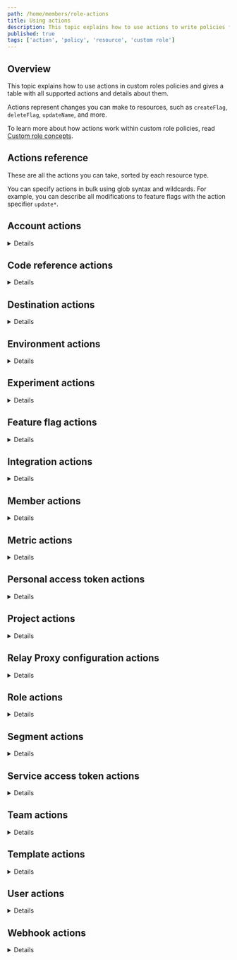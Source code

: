 ```yaml
---
path: /home/members/role-actions
title: Using actions
description: This topic explains how to use actions to write policies for custom roles. These actions are scoped by resource type.
published: true
tags: ['action', 'policy', 'resource', 'custom role']
---
```


## Overview

This topic explains how to use actions in custom roles policies and gives a table with all supported actions and details about them.

Actions represent changes you can make to resources, such as `createFlag`, `deleteFlag`, `updateName`, and more.

To learn more about how actions work within custom role policies, read [Custom role concepts](/home/members/role-concepts#actions).

## Actions reference

These are all the actions you can take, sorted by each resource type.

You can specify actions in bulk using glob syntax and wildcards. For example, you can describe all modifications to feature flags with the action specifier `update*`.

## Account actions

<Details summary="Expand Account actions">

`acct` is a top-level resource. A code sample is below:

<CodeTabs
  defaultValue="json"
  values={[
    { label: 'Account resource', value: 'json', },
  ]
}>

<CodeTabItem value="json">

```json
acct
```

</CodeTabItem>
</CodeTabs>

This table explains available account actions:

<Table>
  <TableHeader>
    <TableHeadCell>Action</TableHeadCell>
    <TableHeadCell>Description</TableHeadCell>
  </TableHeader>
  <TableBody>
    <TableRow>
      <TableCell>
        <code>createSamlConfig</code>
      </TableCell>
      <TableCell>Create a new SAML configuration for the account.</TableCell>
    </TableRow>
    <TableRow>
      <TableCell>
        <code>createScimConfig</code>
      </TableCell>
      <TableCell>Create a new SCIM configuration for the account.</TableCell>
    </TableRow>
    <TableRow>
      <TableCell>
        <code>deleteAccount</code>
      </TableCell>
      <TableCell>Delete the account.</TableCell>
    </TableRow>
    <TableRow>
      <TableCell>
        <code>deleteAccountToken</code>
      </TableCell>
      <TableCell>
        Delete account tokens (for the{' '}
        <a href="https://apidocs.launchdarkly.com/#section/Authentication">LaunchDarkly REST API</a>).
      </TableCell>
    </TableRow>
    <TableRow>
      <TableCell>
        <code>deleteSamlConfig</code>
      </TableCell>
      <TableCell>Delete the SAML configuration for the account.</TableCell>
    </TableRow>
    <TableRow>
      <TableCell>
        <code>deleteScimConfig</code>
      </TableCell>
      <TableCell>Delete the SCIM configuration for the account.</TableCell>
    </TableRow>
    <TableRow>
      <TableCell>
        <code>deleteSubscription</code>
      </TableCell>
      <TableCell>Cancel the account plan.</TableCell>
    </TableRow>
    <TableRow>
      <TableCell>
        <code>getPaymentCard</code>
      </TableCell>
      <TableCell>Get the credit card for the account.</TableCell>
    </TableRow>
    <TableRow>
      <TableCell>
        <code>revokeSessions</code>
      </TableCell>
      <TableCell>Revoke sessions issued before a specified date.</TableCell>
    </TableRow>
    <TableRow>
      <TableCell>
        <code>updateAccountToken</code>
      </TableCell>
      <TableCell>
        Reset account tokens (for the{' '}
        <a href="https://apidocs.launchdarkly.com/#section/Authentication">LaunchDarkly REST API</a>).
      </TableCell>
    </TableRow>
    <TableRow>
      <TableCell>
        <code>updateBillingContact</code>
      </TableCell>
      <TableCell>Update the billing contact for the account.</TableCell>
    </TableRow>
    <TableRow>
      <TableCell>
        <code>updateOrganization</code>
      </TableCell>
      <TableCell>Update the organization name.</TableCell>
    </TableRow>
    <TableRow>
      <TableCell>
        <code>updatePaymentCard</code>
      </TableCell>
      <TableCell>Change the credit card for the account.</TableCell>
    </TableRow>
    <TableRow>
      <TableCell>
        <code>updateRequireMfa</code>
      </TableCell>
      <TableCell>Change whether multi-factor authentication (MFA) is required for all members on the account.</TableCell>
    </TableRow>
    <TableRow>
      <TableCell>
        <code>updateSamlEnabled</code>
      </TableCell>
      <TableCell>Enable or disable SAML SSO for the account.</TableCell>
    </TableRow>
    <TableRow>
      <TableCell>
        <code>updateSamlRequireSso</code>
      </TableCell>
      <TableCell>Change whether SSO must be used for authentication.</TableCell>
    </TableRow>
    <TableRow>
      <TableCell>
        <code>updateSamlSsoUrl</code>
      </TableCell>
      <TableCell>Update the SAML SSO URL for the account.</TableCell>
    </TableRow>
    <TableRow>
      <TableCell>
        <code>updateSamlX509Certificate</code>
      </TableCell>
      <TableCell>Update the SAML X509 certificate for the account.</TableCell>
    </TableRow>
    <TableRow>
      <TableCell>
        <code>updateSessionDuration</code>
      </TableCell>
      <TableCell>Change the duration of sessions.</TableCell>
    </TableRow>
    <TableRow>
      <TableCell>
        <code>updateSessionRefresh</code>
      </TableCell>
      <TableCell>Change whether sessions are refreshed automatically.</TableCell>
    </TableRow>
    <TableRow>
      <TableCell>
        <code>updateSubscription</code>
      </TableCell>
      <TableCell>Change the pricing plan for the account.</TableCell>
    </TableRow>
  </TableBody>
</Table>

### Account ownership actions

This table explains available account ownership actions:

<Table>
<TableBody>
<TableRow>
  <TableCell>
    <code>updateAccountOwner</code>
  </TableCell>
  <TableCell>Update the account owner.</TableCell>
</TableRow>
</TableBody>
</Table>

</Details>

## Code reference actions

<Details summary="Expand Code reference actions">

`code-reference-repository` is a top-level resource. A code sample is below:

<CodeTabs
  defaultValue="json"
  values={[
    { label: 'Code references resource', value: 'json', },
  ]
}>

<CodeTabItem value="json">

```json
code-reference-repository/*
```

</CodeTabItem>
</CodeTabs>

To learn more, read [Code references](/home/code/code-references).

This table explains available code reference actions:

<Table>
  <TableHeader>
    <TableHeadCell>Action</TableHeadCell>
    <TableHeadCell>Description</TableHeadCell>
  </TableHeader>
  <TableBody>
    <TableRow>
      <TableCell>
        <code>createCodeRefsRepository</code>
      </TableCell>
      <TableCell>
        Connect a Git repository.
      </TableCell>
    </TableRow>
    <TableRow>
      <TableCell>
        <code>deleteCodeRefsRepository</code>
      </TableCell>
      <TableCell>
        Delete a Git repository connection.
      </TableCell>
    </TableRow>
    <TableRow>
      <TableCell>
        <code>updateCodeRefsRepositoryBranches</code>
      </TableCell>
      <TableCell>
        Update the stored branch data for a Git repository connection.
      </TableCell>
    </TableRow>
    <TableRow>
      <TableCell>
        <code>updateCodeRefsRepositoryConfiguration</code>
      </TableCell>
      <TableCell>
        Update a Git repository connection configuration.
      </TableCell>
    </TableRow>
    <TableRow>
      <TableCell>
        <code>updateCodeRefsRepositoryName</code>
      </TableCell>
      <TableCell>
        Update a Git repository connection name.
      </TableCell>
    </TableRow>
    <TableRow>
      <TableCell>
        <code>updateCodeRefsRepositoryOn</code>
      </TableCell>
      <TableCell>
        Flip the on/off status of a Git repository connection.
      </TableCell>
    </TableRow>
  </TableBody>
</Table>

</Details>

## Destination actions

<Details summary="Expand Destination actions">

`destination` is a child of both a project and environments. A code sample is below:

<CodeTabs
  defaultValue="json"
  values={[
    { label: 'Destination resource', value: 'json', },
  ]
}>

<CodeTabItem value="json">

```json
proj/*:env/*:destination/*
```

</CodeTabItem>
</CodeTabs>

To learn more, read [Data Export](/home/data-export).

This table explains available destinations actions:

<Table>
  <TableHeader>
    <TableHeadCell>Action</TableHeadCell>
    <TableHeadCell>Description</TableHeadCell>
  </TableHeader>
  <TableBody>
    <TableRow>
      <TableCell>
        <code>createDestination</code>
      </TableCell>
      <TableCell>
        Create a new Data Export destination.
      </TableCell>
    </TableRow>
    <TableRow>
      <TableCell>
        <code>deleteDestination</code>
      </TableCell>
      <TableCell>
        Delete a Data Export destination.
      </TableCell>
    </TableRow>
    <TableRow>
      <TableCell>
        <code>updateConfiguration</code>
      </TableCell>
      <TableCell>
        Change a Data Export destination.
      </TableCell>
    </TableRow>
    <TableRow>
      <TableCell>
        <code>updateName</code>
      </TableCell>
      <TableCell>
        Change the name of a Data Export destination.
      </TableCell>
    </TableRow>
    <TableRow>
      <TableCell>
        <code>updateOn</code>
      </TableCell>
      <TableCell>
        Flip the on/off status of a Data Export destination.
      </TableCell>
    </TableRow>
  </TableBody>
</Table>

</Details>

## Environment actions

<Details summary="Expand Environment actions">

`env` is a child resource of projects. A code sample is below:

<CodeTabs
  defaultValue="json"
  values={[
    { label: 'Environment resource', value: 'json', },
  ]
}>

<CodeTabItem value="json">

```json
proj/*:env/*
```

</CodeTabItem>
</CodeTabs>

To learn more, read [Environments](/home/organize/environments).

This table explains available environments actions:

<Table>
  <TableHeader>
    <TableHeadCell>Action</TableHeadCell>
    <TableHeadCell>Description</TableHeadCell>
  </TableHeader>
  <TableBody>
    <TableRow>
      <TableCell>
        <code>createEnvironment</code>
      </TableCell>
      <TableCell>Create new environments.</TableCell>
    </TableRow>
    <TableRow>
      <TableCell>
        <code>deleteEnvironment</code>
      </TableCell>
      <TableCell>Delete an existing environment.</TableCell>
    </TableRow>
    <TableRow>
      <TableCell>
        <code>updateApiKey</code>
      </TableCell>
      <TableCell>Reset the SDK key for an environment.</TableCell>
    </TableRow>
    <TableRow>
      <TableCell>
        <code>updateApprovalSettings</code>
      </TableCell>
      <TableCell>Configure the approval settings for an environment.</TableCell>
    </TableRow>
    <TableRow>
      <TableCell>
        <code>updateColor</code>
      </TableCell>
      <TableCell>Change the color swatch for an environment.</TableCell>
    </TableRow>
    <TableRow>
      <TableCell>
        <code>updateConfirmChanges</code>
      </TableCell>
      <TableCell>Require environment confirmation for changes to flags and segments.</TableCell>
    </TableRow>
    <TableRow>
      <TableCell>
        <code>updateDefaultTrackEvents</code>
      </TableCell>
      <TableCell>Turn on sending detailed information for new flags by default.</TableCell>
    </TableRow>
    <TableRow>
      <TableCell>
        <code>updateMobileKey</code>
      </TableCell>
      <TableCell>Reset the mobile key for an environment.</TableCell>
    </TableRow>
    <TableRow>
      <TableCell>
        <code>updateName</code>
      </TableCell>
      <TableCell>Change the name of an environment.</TableCell>
    </TableRow>
    <TableRow>
      <TableCell>
        <code>updateRequireComments</code>
      </TableCell>
      <TableCell>Require comments for changes to flags and segments.</TableCell>
    </TableRow>
    <TableRow>
      <TableCell>
        <code>updateSecureMode</code>
      </TableCell>
      <TableCell>Turn secure mode on or off for an environment.</TableCell>
    </TableRow>
    <TableRow>
      <TableCell>
        <code>updateTags</code>
      </TableCell>
      <TableCell>Update tags associated with an environment.</TableCell>
    </TableRow>
    <TableRow>
      <TableCell>
        <code>updateTtl</code>
      </TableCell>
      <TableCell>Change the TTL for an environment.</TableCell>
    </TableRow>
      <TableRow>
          <TableCell>
              <code>viewSdkKey</code>
          </TableCell>
          <TableCell>
              View the server-side SDK key. All custom roles can take this action by default. If set to <code>deny</code>, anyone impacted by this policy can neither view nor reset SDK keys.
          </TableCell>
      </TableRow>
  </TableBody>
</Table>

<Callout intent="info">
<CalloutTitle>More information about viewSdkKey</CalloutTitle>
<CalloutDescription>

The `deny` effect in the `viewSdkKey` action hides the server-side SDK key you specify from the member. However, the `allow` effect for the same resource and action pairing doesn't do anything. Your LaunchDarkly member does not need explicit permission to view the keys, because all custom roles can view all environments in a LaunchDarkly instance by default.

</CalloutDescription>
</Callout>

</Details>

## Experiment actions

<Details summary="Expand experiment actions">

`experiment` is a child of both a project and environments. A code sample is below:

<CodeTabs
  defaultValue="json"
  values={[
    { label: 'Experiment resource', value: 'json', },
  ]
}>

<CodeTabItem value="json">

```json
proj/*:env/*:experiment/*
```

</CodeTabItem>
</CodeTabs>

To learn more, read [About Experimentation](/home/about-experimentation).

This table explains available experiment actions:

<Table>
  <TableHeader>
    <TableHeadCell>Action</TableHeadCell>
    <TableHeadCell>Description</TableHeadCell>
  </TableHeader>
  <TableBody>
    <TableRow>
      <TableCell>
        <code>createExperiment</code>
      </TableCell>
      <TableCell>Create an experiment.</TableCell>
    </TableRow>
    <TableRow>
      <TableCell>
        <code>updateExperiment</code>
      </TableCell>
      <TableCell>
        Start, stop, or edit an existing experiment.
      </TableCell>
    </TableRow>
    <TableRow>
      <TableCell>
        <code>updateExperimentArchived</code>
      </TableCell>
      <TableCell>
        Archive an experiment.
      </TableCell>
    </TableRow>
    </TableBody>
  </Table>

</Details>

## Feature flag actions

<Details summary="Expand Feature flag actions">

`flag` is a child of both a project and environments. A code sample is below:

<CodeTabs
  defaultValue="json"
  values={[
    { label: 'Flag resource', value: 'json', },
  ]
}>

<CodeTabItem value="json">

```json
proj/*:env/*:flag/*
```

</CodeTabItem>
</CodeTabs>

To learn more, read [Your first feature flag](/home/getting-started/feature-flags).

Some feature flag actions affect only the current environment. Other feature flag actions affect all environments in a project.

This table explains available feature flag actions that affect only the current environment:

<Table>
  <TableHeader>
    <TableHeadCell>Action</TableHeadCell>
    <TableHeadCell>Description</TableHeadCell>
  </TableHeader>
  <TableBody>
    <TableRow>
      <TableCell>
        <code>applyApprovalRequest</code>
      </TableCell>
      <TableCell>
        Apply an approved approval request for a flag.
      </TableCell>
    </TableRow>
    <TableRow>
      <TableCell>
        <code>bypassRequiredApproval</code>
      </TableCell>
      <TableCell>
        Bypass required approvals in the environment.
      </TableCell>
    </TableRow>
    <TableRow>
      <TableCell>
        <code>copyFlagConfigFrom</code>
      </TableCell>
      <TableCell>
        Copy settings from a feature flag.
      </TableCell>
    </TableRow>
    <TableRow>
      <TableCell>
        <code>copyFlagConfigTo</code>
      </TableCell>
      <TableCell>
        Copy settings to a feature flag.
      </TableCell>
    </TableRow>
    <TableRow>
      <TableCell>
        <code>createApprovalRequest</code>
      </TableCell>
      <TableCell>
        Create an approval request for a flag.
      </TableCell>
    </TableRow>
    <TableRow>
      <TableCell>
        <code>createTriggers</code>
      </TableCell>
      <TableCell>
        Create a new trigger.
      </TableCell>
    </TableRow>
    <TableRow>
      <TableCell>
        <code>deleteApprovalRequest</code>
      </TableCell>
      <TableCell>
        Delete an approval request for a flag.
      </TableCell>
    </TableRow>
    <TableRow>
      <TableCell>
        <code>deleteExperimentResults</code>
      </TableCell>
      <TableCell>Delete legacy experiment results. To learn more, read <a href="/home/analyzing-experiments/managing#legacy-experiments">Legacy experiments</a>.</TableCell>
    </TableRow>
    <TableRow>
      <TableCell>
        <code>deleteFlagAttachedGoalResults</code>
      </TableCell>
      <TableCell>
        Reset legacy experiment results for a flag in a given environment. To learn more, read <a href="/home/analyzing-experiments/managing#legacy-experiments">Legacy experiments</a>.
      </TableCell>
    </TableRow>
    <TableRow>
      <TableCell>
        <code>deleteTriggers</code>
      </TableCell>
      <TableCell>
        Delete a trigger.
      </TableCell>
    </TableRow>
    <TableRow>
      <TableCell>
        <code>reviewApprovalRequest</code>
      </TableCell>
      <TableCell>
        Review an approval request for a flag.
      </TableCell>
    </TableRow>
    <TableRow>
      <TableCell>
        <code>updateApprovalRequest</code>
      </TableCell>
      <TableCell>
        Update an existing approval request for a flag.
      </TableCell>
    </TableRow>
    <TableRow>
      <TableCell>
        <code>updateExperimentActive</code>
      </TableCell>
      <TableCell>
        Stop a legacy experiment in an environment. To learn more, read <a href="/home/analyzing-experiments/managing#legacy-experiments">Legacy experiments</a>.
      </TableCell>
    </TableRow>
    <TableRow>
      <TableCell>
        <code>updateExpiringRules</code>
      </TableCell>
      <TableCell>
        Change a flag's expiring custom targeting rules.
      </TableCell>
    </TableRow>
    <TableRow>
      <TableCell>
        <code>updateExpiringTargets</code>
      </TableCell>
      <TableCell>
        Change a flag's expiring individual user targeting rules.
      </TableCell>
    </TableRow>
    <TableRow>
      <TableCell>
        <code>updateFallthrough</code>
      </TableCell>
      <TableCell>
        Update the <strong>On</strong> default rule, also called the "fallthrough" rule.
      </TableCell>
    </TableRow>
    <TableRow>
      <TableCell>
        <code>updateFeatureWorkflows</code>
      </TableCell>
      <TableCell>
        Change a flag's feature workflows.
      </TableCell>
    </TableRow>
    <TableRow>
      <TableCell>
        <code>updateFlagFallthroughTrackEvents</code>
      </TableCell>
      <TableCell>
        Change whether to send detailed event information for a flag in a given environment when the SDK selects the <strong>On</strong> default rule, also called the "fallthrough" rule.
      </TableCell>
    </TableRow>
    <TableRow>
      <TableCell>
        <code>updateFlagRuleDescription</code>
      </TableCell>
      <TableCell>
        Update the description for custom targeting rules.
      </TableCell>
    </TableRow>
    <TableRow>
      <TableCell>
        <code>updateFlagSalt</code>
      </TableCell>
      <TableCell>Update a feature flag's salt.</TableCell>
    </TableRow>
    <TableRow>
      <TableCell>
        <code>updateOffVariation</code>
      </TableCell>
      <TableCell>
        Update the variation returned when flag toggle is set to <code>off</code>.
      </TableCell>
    </TableRow>
    <TableRow>
      <TableCell>
        <code>updateOn</code>
      </TableCell>
      <TableCell>
        Toggle a feature flag on or off.
      </TableCell>
    </TableRow>
    <TableRow>
      <TableCell>
        <code>updatePrerequisites</code>
      </TableCell>
      <TableCell>
        Update flag prerequisites.
      </TableCell>
    </TableRow>
    <TableRow>
      <TableCell>
        <code>updateRules</code>
      </TableCell>
      <TableCell>
        Update custom targeting rules.
      </TableCell>
    </TableRow>
    <TableRow>
      <TableCell>
        <code>updateScheduledChanges</code>
      </TableCell>
      <TableCell>
        Change the scheduled updates on a feature flag.
      </TableCell>
    </TableRow>
    <TableRow>
      <TableCell>
        <code>updateTargets</code>
      </TableCell>
      <TableCell>
        Update individual user targeting rules.
      </TableCell>
    </TableRow>
    <TableRow>
      <TableCell>
        <code>updateTrackEvents</code>
      </TableCell>
      <TableCell>
        Change whether to send detailed event information for a flag in a given environment.
      </TableCell>
    </TableRow>
    <TableRow>
      <TableCell>
        <code>updateTriggers</code>
      </TableCell>
      <TableCell>
        Update an existing trigger.
      </TableCell>
    </TableRow>
  </TableBody>
</Table>

This table explains available feature flag actions that affect all environments within a project:

<Table>
  <TableHeader>
    <TableHeadCell>Action</TableHeadCell>
    <TableHeadCell>Description</TableHeadCell>
  </TableHeader>
  <TableBody>
    <TableRow>
      <TableCell>
        <code>cloneFlag</code>
      </TableCell>
      <TableCell>
        Create a new flag with settings based on an existing flag. To clone a flag, members need to have the <code>cloneFlag</code> permission on the source flag, as well as the <code>createFlag</code> permission for the new flag. Impacts all environments in a project.
      </TableCell>
    </TableRow>
    <TableRow>
      <TableCell>
        <code>createExperiment</code>
      </TableCell>
      <TableCell>
        Create a legacy experiment. Impacts all environments in a project. To learn more, read <a href="/home/analyzing-experiments/managing#legacy-experiments">Legacy experiments</a>.
      </TableCell>
    </TableRow>
    <TableRow>
      <TableCell>
        <code>createFlag</code>
      </TableCell>
      <TableCell>
        Create a feature flag. Impacts all environments in a project.
      </TableCell>
    </TableRow>
    <TableRow>
      <TableCell>
        <code>createFlagLink</code>
      </TableCell>
      <TableCell>
        Create a flag link. Impacts all environments in a project.
      </TableCell>
    </TableRow>
    <TableRow>
      <TableCell>
        <code>deleteExperiment</code>
      </TableCell>
      <TableCell>
        Delete a legacy experiment. Impacts all environments in a project. To learn more, read <a href="/home/analyzing-experiments/managing#legacy-experiments">Legacy experiments</a>.
      </TableCell>
    </TableRow>
    <TableRow>
      <TableCell>
        <code>deleteFlag</code>
      </TableCell>
      <TableCell>
        Delete a flag. Impacts all environments in a project.
      </TableCell>
    </TableRow>
        <TableRow>
      <TableCell>
        <code>deleteFlagLink</code>
      </TableCell>
      <TableCell>
        Delete a flag link. Impacts all environments in a project.
      </TableCell>
    </TableRow>
    <TableRow>
      <TableCell>
        <code>updateAttachedGoals</code>
      </TableCell>
      <TableCell>
        Stop a legacy experiment. Impacts all environments in a project. To learn more, read <a href="/home/analyzing-experiments/managing#legacy-experiments">Legacy experiments</a>.
      </TableCell>
    </TableRow>
    <TableRow>
      <TableCell>
        <code>updateClientSideFlagAvailability</code>
      </TableCell>
      <TableCell>
        Change whether the feature flag is available to client-side SDKs. Impacts all environments in a project.
      </TableCell>
    </TableRow>
    <TableRow>
      <TableCell>
        <code>updateDescription</code>
      </TableCell>
      <TableCell>
        Change the description of a feature flag. Impacts all environments in a project.
      </TableCell>
    </TableRow>
    <TableRow>
      <TableCell>
        <code>updateExperimentBaseline</code>
      </TableCell>
      <TableCell>
        Change a flag's baseline variation for a legacy experiment. Impacts all environments in a project. To learn more, read <a href="/home/analyzing-experiments/managing#legacy-experiments">Legacy experiments</a>.
      </TableCell>
    </TableRow>
    <TableRow>
      <TableCell>
        <code>updateFlagCustomProperties</code>
      </TableCell>
      <TableCell>
        Update custom properties attached to a flag. Impacts all environments in a project.
      </TableCell>
    </TableRow>
    <TableRow>
      <TableCell>
        <code>updateFlagDefaultVariations</code>
      </TableCell>
      <TableCell>
        Change the default flag variations used by newly created environments for a feature flag. Impacts all environments in a project.
      </TableCell>
    </TableRow>
    <TableRow>
      <TableCell>
        <code>updateFlagLink</code>
      </TableCell>
      <TableCell>
        Update a flag link. Impacts all environments in a project.
      </TableCell>
    </TableRow>
    <TableRow>
      <TableCell>
        <code>updateFlagVariations</code>
      </TableCell>
      <TableCell>
        Change the flag's variations. Impacts all environments in a project.
      </TableCell>
    </TableRow>
    <TableRow>
      <TableCell>
        <code>updateGlobalArchived</code>
      </TableCell>
      <TableCell>
        Change whether a flag is archived. Impacts all environments in a project.
      </TableCell>
    </TableRow>
    <TableRow>
      <TableCell>
        <code>updateIncludeInSnippet</code>
      </TableCell>
      <TableCell>
        Change whether the feature flag is available to front-end code with the <a href="/sdk/client-side/javascript">JavaScript SDK</a>. Impacts all environments in a project.
      </TableCell>
    </TableRow>
    <TableRow>
      <TableCell>
        <code>updateMaintainer</code>
      </TableCell>
      <TableCell>
        Update the flag maintainer. Impacts all environments in a project.
      </TableCell>
    </TableRow>
    <TableRow>
      <TableCell>
        <code>updateName</code>
      </TableCell>
      <TableCell>
        Change the name of a feature flag. Impacts all environments in a project.
      </TableCell>
    </TableRow>
    <TableRow>
      <TableCell>
        <code>updateTags</code>
      </TableCell>
      <TableCell>
        Update tags associated with a flag. Impacts all environments in a project.
      </TableCell>
    </TableRow>
    <TableRow>
      <TableCell>
        <code>updateTemporary</code>
      </TableCell>
      <TableCell>
        Marks a flag temporary or permanent. Impacts all environments in a project.
      </TableCell>
    </TableRow>
  </TableBody>
</Table>

</Details>

## Integration actions

<Details summary="Expand Integration actions">

Most third-party integrations use a shared set of custom role actions.

`integration` is a top-level resource. A code sample is below:

  <CodeTabs
    defaultValue="json"
    values={[
      { label: 'Integration resource', value: 'json', },
    ]
  }>

  <CodeTabItem value="json">

  ```json
  integration/*
  ```

  </CodeTabItem>
  </CodeTabs>

  To learn more, read [Integrations](/integrations).

  This table explains available integrations actions:

  <Table>
    <TableHeader>
      <TableHeadCell>Action</TableHeadCell>
      <TableHeadCell>Description</TableHeadCell>
    </TableHeader>
    <TableBody>
      <TableRow>
        <TableCell>
          <code>createIntegration</code>
        </TableCell>
        <TableCell>
          Create and configure new third-party integrations.
        </TableCell>
      </TableRow>
      <TableRow>
        <TableCell>
          <code>deleteIntegration</code>
        </TableCell>
        <TableCell>
          Delete existing third-party integrations.
        </TableCell>
      </TableRow>
      <TableRow>
        <TableCell>
          <code>updateConfiguration</code>
        </TableCell>
        <TableCell>
          Modify existing third-party integration configurations.
        </TableCell>
      </TableRow>
      <TableRow>
        <TableCell>
          <code>updateName</code>
        </TableCell>
        <TableCell>
          Change the name of third-party integration configurations.
        </TableCell>
      </TableRow>
       <TableRow>
        <TableCell>
          <code>updateOn</code>
        </TableCell>
        <TableCell>
          Enable and disabled existing third-party integrations.
        </TableCell>
      </TableRow>
      <TableRow>
       <TableCell>
         <code>validateConnection</code>
       </TableCell>
       <TableCell>
         Validate the third-party connection.
       </TableCell>
     </TableRow>
    </TableBody>
  </Table>

</Details>

## Member actions

<Details summary="Expand Member actions">

`member` is a top-level resource. A code sample is below:

<CodeTabs
  defaultValue="json"
  values={[
    { label: 'Member resource', value: 'json', },
  ]
}>

<CodeTabItem value="json">

```json
member/*
```

</CodeTabItem>
</CodeTabs>

To learn more, read [LaunchDarkly account members](/home/members/managing).

This table explains available member actions:

<Table>
  <TableHeader>
    <TableHeadCell>Action</TableHeadCell>
    <TableHeadCell>Description</TableHeadCell>
  </TableHeader>
  <TableBody>
    <TableRow>
      <TableCell>
        <code>createMember</code>
      </TableCell>
      <TableCell>Add a new account member to an account.</TableCell>
    </TableRow>
    <TableRow>
      <TableCell>
        <code>deleteMember</code>
      </TableCell>
      <TableCell>Remove an account member from an account.</TableCell>
    </TableRow>
    <TableRow>
      <TableCell>
        <code>sendMfaRecoveryCode</code>
      </TableCell>
      <TableCell>Send an account member their MFA recovery code.</TableCell>
    </TableRow>
    <TableRow>
      <TableCell>
        <code>sendMfaRequest</code>
      </TableCell>
      <TableCell>Send an account member a request to enable MFA.</TableCell>
    </TableRow>
    <TableRow>
      <TableCell>
        <code>updateCustomRole</code>
      </TableCell>
      <TableCell>Update an account member's custom roles.</TableCell>
    </TableRow>
    <TableRow>
      <TableCell>
        <code>updateRole</code>
      </TableCell>
      <TableCell>Update an account member's built-in role.</TableCell>
    </TableRow>
  </TableBody>
</Table>

</Details>

## Metric actions

<Details summary="Expand Metric actions">

`metric` is a child resource of projects. A code sample is below:

<CodeTabs
  defaultValue="json"
  values={[
    { label: 'Metric resource', value: 'json', },
  ]
}>

<CodeTabItem value="json">

```json
proj/*:metric/*
```

</CodeTabItem>
</CodeTabs>

To learn more, read [About Experimentation](/home/about-experimentation).

This table explains available metric actions:

<Table>
  <TableHeader>
    <TableHeadCell>Action</TableHeadCell>
    <TableHeadCell>Description</TableHeadCell>
  </TableHeader>
  <TableBody>
    <TableRow>
      <TableCell>
        <code>createMetric</code>
      </TableCell>
      <TableCell>Create metrics.</TableCell>
    </TableRow>
    <TableRow>
      <TableCell>
        <code>deleteMetric</code>
      </TableCell>
      <TableCell>Delete metrics.</TableCell>
    </TableRow>
    <TableRow>
      <TableCell>
        <code>updateDescription</code>
      </TableCell>
      <TableCell>Change the description of a metric.</TableCell>
    </TableRow>
    <TableRow>
      <TableCell>
        <code>updateEventKey</code>
      </TableCell>
      <TableCell>Change the event key for a custom metric.</TableCell>
    </TableRow>
    <TableRow>
      <TableCell>
        <code>updateMaintainer</code>
      </TableCell>
      <TableCell>Change the metric's maintainer.</TableCell>
    </TableRow>
    <TableRow>
      <TableCell>
        <code>updateName</code>
      </TableCell>
      <TableCell>Change the name of a metric.</TableCell>
    </TableRow>
    <TableRow>
      <TableCell>
        <code>updateNumeric</code>
      </TableCell>
      <TableCell>Mark a custom metric as numeric or non-numeric.</TableCell>
    </TableRow>
    <TableRow>
      <TableCell>
        <code>updateNumericSuccess</code>
      </TableCell>
      <TableCell>Update the success criteria for a numeric custom metric.</TableCell>
    </TableRow>
    <TableRow>
      <TableCell>
        <code>updateNumericUnit</code>
      </TableCell>
      <TableCell>Update the unit displayed in results for a numeric custom metric.</TableCell>
    </TableRow>
    <TableRow>
      <TableCell>
        <code>updateOn</code>
      </TableCell>
      <TableCell>Mark a metric as active or inactive.</TableCell>
    </TableRow>
    <TableRow>
      <TableCell>
        <code>updateSelector</code>
      </TableCell>
      <TableCell>Update the CSS selector for a click conversion metric.</TableCell>
    </TableRow>
    <TableRow>
      <TableCell>
        <code>updateTags</code>
      </TableCell>
      <TableCell>Change the tags associated with a metric.</TableCell>
    </TableRow>
    <TableRow>
      <TableCell>
        <code>updateUrls</code>
      </TableCell>
      <TableCell>Update the URLs for a click conversion or page view conversion metric.</TableCell>
    </TableRow>
  </TableBody>
</Table>

</Details>

## Personal access token actions

<Details summary="Expand Personal access token actions">

`token` is a child resource of members. A code sample is below:

<CodeTabs
  defaultValue="json"
  values={[
    { label: 'Token resource', value: 'json', },
  ]
}>

<CodeTabItem value="json">

```json
member/*:token/*
```

</CodeTabItem>
</CodeTabs>

To learn more, read [API access tokens](/home/account-security/api-access-tokens).

This table explains available personal access token actions:

<Table>
  <TableHeader>
    <TableHeadCell>Action</TableHeadCell>
    <TableHeadCell>Description</TableHeadCell>
  </TableHeader>
  <TableBody>
    <TableRow>
      <TableCell>
        <code>createAccessToken</code>
      </TableCell>
      <TableCell>Create a personal access token. All custom roles can take this action by default.</TableCell>
    </TableRow>
    <TableRow>
      <TableCell>
        <code>deleteAccessToken</code>
      </TableCell>
      <TableCell>Delete a personal access token.</TableCell>
    </TableRow>
    <TableRow>
      <TableCell>
        <code>resetAccessToken</code>
      </TableCell>
      <TableCell>Reset a personal access token's secret key.</TableCell>
    </TableRow>
    <TableRow>
      <TableCell>
        <code>updateAccessTokenDescription</code>
      </TableCell>
      <TableCell>Change the description of a personal access token.</TableCell>
    </TableRow>
    <TableRow>
      <TableCell>
        <code>updateAccessTokenName</code>
      </TableCell>
      <TableCell>Change the name of a personal access token.</TableCell>
    </TableRow>
    <TableRow>
      <TableCell>
        <code>updateAccessTokenPolicy</code>
      </TableCell>
      <TableCell>Change the policy filter of a personal access token.</TableCell>
    </TableRow>
  </TableBody>
</Table>

</Details>

## Project actions

<Details summary="Expand Project actions">

`proj` is a top-level resource. A code sample is below:

<CodeTabs
  defaultValue="json"
  values={[
    { label: 'Project resource', value: 'json', },
  ]
}>

<CodeTabItem value="json">

```json
proj/*
```

</CodeTabItem>
</CodeTabs>

To learn more, read [Projects](/home/organize/projects).

This table explains available project actions:

<Table>
  <TableHeader>
    <TableHeadCell>Action</TableHeadCell>
    <TableHeadCell>Description</TableHeadCell>
  </TableHeader>
  <TableBody>
    <TableRow>
      <TableCell>
        <code>createProject</code>
      </TableCell>
      <TableCell>Create a new project.</TableCell>
    </TableRow>
    <TableRow>
      <TableCell>
        <code>deleteProject</code>
      </TableCell>
      <TableCell>Delete a project.</TableCell>
    </TableRow>
    <TableRow>
      <TableCell>
        <code>updateDefaultClientSideAvailability</code>
      </TableCell>
      <TableCell>Change whether new feature flags are made available to client-side SDKs.</TableCell>
    </TableRow>
    <TableRow>
      <TableCell>
        <code>updateIncludeInSnippetByDefault</code>
      </TableCell>
      <TableCell>Make new flags available to the client-side (JavaScript) SDK by default.</TableCell>
    </TableRow>
    <TableRow>
      <TableCell>
        <code>updateProjectName</code>
      </TableCell>
      <TableCell>Rename a project.</TableCell>
    </TableRow>
    <TableRow>
      <TableCell>
        <code>updateTags</code>
      </TableCell>
      <TableCell>Update tags associated with a project.</TableCell>
    </TableRow>
    <TableRow>
      <TableCell>
        <code>viewProject</code>
      </TableCell>
      <TableCell>
        View a project. All custom roles can take this action by default. If set to <code>deny</code>, anyone impacted by this policy can neither view nor modify a project.
      </TableCell>
    </TableRow>
  </TableBody>
</Table>

<Callout intent="info">
<CalloutTitle>More information about viewProject</CalloutTitle>
<CalloutDescription>

The `deny` effect in the `viewProject` action hides the projects you specify from the member. However, the `allow` effect for the same resource and action pairing doesn't do anything. Your LaunchDarkly member does not need explicit permission to view the project, because all custom roles can view all projects in a LaunchDarkly instance by default.

To learn more, read <a href="/home/organize/private-projects">Configuring private projects with custom roles</a>

</CalloutDescription>
</Callout>

</Details>

## Relay Proxy configuration actions

<Details summary="Expand Relay Proxy configuration actions">

`relay-proxy-config` is a top-level resource for which you can allow or deny certain actions.

Here is an example:

<CodeTabs
  defaultValue="json"
  values={[
    { label: 'Relay Proxy configuration resource', value: 'json', },
  ]
}>

<CodeTabItem value="json">

```json
relay-proxy-config/*
```

</CodeTabItem>
</CodeTabs>

To learn more, read [Automatic configuration](/home/relay-proxy/automatic-configuration).

This table explains available Relay Proxy automatic configuration actions:

<Table>
  <TableHeader>
    <TableHeadCell>Action</TableHeadCell>
    <TableHeadCell>Description</TableHeadCell>
  </TableHeader>
  <TableBody>
    <TableRow>
      <TableCell>
        <code>createRelayAutoConfiguration</code>
      </TableCell>
      <TableCell>Create a Relay Proxy with automatic configuration enabled.</TableCell>
    </TableRow>
    <TableRow>
      <TableCell>
        <code>deleteRelayAutoConfiguration</code>
      </TableCell>
      <TableCell>Delete the Relay Proxy with automatic configuration enabled.</TableCell>
    </TableRow>
    <TableRow>
      <TableCell>
        <code>resetRelayAutoConfiguration</code>
      </TableCell>
      <TableCell>Reset the configuration of the Relay Proxy with automatic configuration enabled.</TableCell>
    </TableRow>
    <TableRow>
      <TableCell>
        <code>updateRelayAutoConfigurationName</code>
      </TableCell>
      <TableCell>Change the Relay Proxy with automatic configuration's name.</TableCell>
    </TableRow>
    <TableRow>
      <TableCell>
        <code>updateRelayAutoConfigurationPolicy</code>
      </TableCell>
      <TableCell>Change the policies associated with the Relay Proxy with automatic configuration.</TableCell>
    </TableRow>
  </TableBody>
</Table>

</Details>

## Role actions

<Details summary="Expand Role actions">

`role` is a top-level resource. A code sample is below:

<CodeTabs
  defaultValue="json"
  values={[
    { label: 'Role resource', value: 'json', },
  ]
}>

<CodeTabItem value="json">

```json
role/*
```

</CodeTabItem>
</CodeTabs>

To learn more, read [Custom roles](/home/members/custom-roles).

This table explains available role actions:

<Table>
  <TableHeader>
    <TableHeadCell>Action</TableHeadCell>
    <TableHeadCell>Description</TableHeadCell>
  </TableHeader>
  <TableBody>
    <TableRow>
      <TableCell>
        <code>createRole</code>
      </TableCell>
      <TableCell>Create new custom roles.</TableCell>
    </TableRow>
    <TableRow>
      <TableCell>
        <code>deleteRole</code>
      </TableCell>
      <TableCell>Delete a custom role.</TableCell>
    </TableRow>
    <TableRow>
      <TableCell>
        <code>updateDescription</code>
      </TableCell>
      <TableCell>Update a custom role's description.</TableCell>
    </TableRow>
    <TableRow>
      <TableCell>
        <code>updateMembers</code>
      </TableCell>
      <TableCell>
        Add or remove users from a custom role (equivalent to <code>updateCustomRole</code> on account members).
      </TableCell>
    </TableRow>
    <TableRow>
      <TableCell>
        <code>updateName</code>
      </TableCell>
      <TableCell>Update a custom role's name.</TableCell>
    </TableRow>
    <TableRow>
      <TableCell>
        <code>updatePolicy</code>
      </TableCell>
      <TableCell>Update a custom role's policy.</TableCell>
    </TableRow>
  </TableBody>
</Table>

</Details>

## Segment actions

<Details summary="Expand Segment actions">

`segment` is a child of both a project and environments. A code sample is below:

<CodeTabs
  defaultValue="json"
  values={[
    { label: 'Segment resource', value: 'json', },
  ]
}>

<CodeTabItem value="json">

```json
proj/*:env/*:segment/*
```

</CodeTabItem>
</CodeTabs>

To learn more, read [User segments](/home/users/segments).

This table explains available segments actions:

<Table>
  <TableHeader>
    <TableHeadCell>Action</TableHeadCell>
    <TableHeadCell>Description</TableHeadCell>
  </TableHeader>
  <TableBody>
    <TableRow>
      <TableCell>
        <code>createSegment</code>
      </TableCell>
      <TableCell>
        Create new segments.
      </TableCell>
    </TableRow>
    <TableRow>
      <TableCell>
        <code>deleteSegment</code>
      </TableCell>
      <TableCell>
        Delete segments.
      </TableCell>
    </TableRow>
    <TableRow>
      <TableCell>
        <code>updateDescription</code>
      </TableCell>
      <TableCell>
        Update a segment's description.
      </TableCell>
    </TableRow>
    <TableRow>
      <TableCell>
        <code>updateExcluded</code>
      </TableCell>
      <TableCell>
        Change a segment's excluded users.
      </TableCell>
    </TableRow>
    <TableRow>
      <TableCell>
        <code>updateExpiringRules</code>
      </TableCell>
      <TableCell>
        Change a segment's expiring custom targeting rules.
      </TableCell>
    </TableRow>
    <TableRow>
      <TableCell>
        <code>updateExpiringTargets</code>
      </TableCell>
      <TableCell>
        Change a segment's expiring individual user targeting rules.
      </TableCell>
    </TableRow>
    <TableRow>
      <TableCell>
        <code>updateIncluded</code>
      </TableCell>
      <TableCell>
        Change a segment's included users.
      </TableCell>
    </TableRow>
    <TableRow>
      <TableCell>
        <code>updateName</code>
      </TableCell>
      <TableCell>
        Change the name of a segment.
      </TableCell>
    </TableRow>
    <TableRow>
      <TableCell>
        <code>updateRules</code>
      </TableCell>
      <TableCell>
        Change a segment's custom targeting rules.
      </TableCell>
    </TableRow>
    <TableRow>
      <TableCell>
        <code>updateScheduledChanges</code>
      </TableCell>
      <TableCell>
        Change the scheduled updates on a segment.
      </TableCell>
    </TableRow>
     <TableRow>
      <TableCell>
        <code>updateTags</code>
      </TableCell>
      <TableCell>
        Change the tags associated with a segment.
      </TableCell>
    </TableRow>
  </TableBody>
</Table>

</Details>

## Service access token actions

<Details summary="Expand Service access token actions">

`service-token` is a top-level resource. A code sample is below:

<CodeTabs
  defaultValue="json"
  values={[
    { label: 'Service token resource', value: 'json', },
  ]
}>

<CodeTabItem value="json">

```json
service-token/*
```

</CodeTabItem>
</CodeTabs>

To learn more, read [API access tokens](/home/account-security/api-access-tokens).

This table explains available service access token actions:

<Table>
  <TableHeader>
    <TableHeadCell>Action</TableHeadCell>
    <TableHeadCell>Description</TableHeadCell>
  </TableHeader>
  <TableBody>
    <TableRow>
      <TableCell>
        <code>createAccessToken</code>
      </TableCell>
      <TableCell>Create a service access token. All custom roles can take this action by default.</TableCell>
    </TableRow>
    <TableRow>
      <TableCell>
        <code>deleteAccessToken</code>
      </TableCell>
      <TableCell>Delete a service access token.</TableCell>
    </TableRow>
    <TableRow>
      <TableCell>
        <code>resetAccessToken</code>
      </TableCell>
      <TableCell>Reset a service access token's secret key.</TableCell>
    </TableRow>
    <TableRow>
      <TableCell>
        <code>updateAccessTokenDescription</code>
      </TableCell>
      <TableCell>Change the description of a service access token.</TableCell>
    </TableRow>
    <TableRow>
      <TableCell>
        <code>updateAccessTokenName</code>
      </TableCell>
      <TableCell>Change the name of a service access token.</TableCell>
    </TableRow>
  </TableBody>
</Table>

</Details>

## Team actions

<Details summary="Expand Team actions">

`team` is a top-level resource. A code sample is below:

<CodeTabs
  defaultValue="json"
  values={[
    { label: 'Team resource', value: 'json', },
  ]
}>

<CodeTabItem value="json">

```json
team/*
```

</CodeTabItem>
</CodeTabs>

To learn more, read [Teams](/home/teams).

This table explains available team actions:

<Table>
  <TableHeader>
    <TableHeadCell>Action</TableHeadCell>
    <TableHeadCell>Description</TableHeadCell>
  </TableHeader>
  <TableBody>
    <TableRow>
      <TableCell>
        <code>createTeam</code>
      </TableCell>
      <TableCell>Create a new team.</TableCell>
    </TableRow>
    <TableRow>
      <TableCell>
        <code>deleteTeam</code>
      </TableCell>
      <TableCell>Delete a team.</TableCell>
    </TableRow>
    <TableRow>
      <TableCell>
        <code>updateTeamCustomRoles</code>
      </TableCell>
      <TableCell>Add or remove custom roles from a team.</TableCell>
    </TableRow>
    <TableRow>
      <TableCell>
        <code>updateTeamDescription</code>
      </TableCell>
      <TableCell>Update the description of a team.</TableCell>
    </TableRow>
    <TableRow>
      <TableCell>
        <code>updateTeamMembers</code>
      </TableCell>
      <TableCell>Add or remove members to or from a team.</TableCell>
    </TableRow>
    <TableRow>
      <TableCell>
        <code>updateTeamName</code>
      </TableCell>
      <TableCell>Change the name of a team.</TableCell>
    </TableRow>
    <TableRow>
      <TableCell>
        <code>viewTeam</code>
      </TableCell>
      <TableCell> If set to deny, anyone impacted by this policy can neither view nor modify a team.</TableCell>
    </TableRow>
  </TableBody>
</Table>

<Callout intent="info">
<CalloutTitle>More information about the viewTeam action</CalloutTitle>
<CalloutDescription>

The `deny` effect for your `resource` in the `viewTeam` action hides the teams you specify from the member. The `allow` effect for the same resource and action pairing doesn't do anything because your account member can already view the team.

To learn more, read [Creating private teams](/guides/teams-roles/teams#creating-private-teams).

</CalloutDescription>
</Callout>

</Details>

## Template actions

<Details summary="Expand Template actions">

`template` is a top-level resource. A code sample is below:

<CodeTabs
  defaultValue="json"
  values={[
    { label: 'template resource', value: 'json', },
  ]
}>

<CodeTabItem value="json">

```json
template/*
```

</CodeTabItem>
</CodeTabs>

To learn more, read [Workflow templates](/home/feature-workflows/workflow-templates).

This table explains available template actions:

<Table>
  <TableHeader>
    <TableHeadCell>Action</TableHeadCell>
    <TableHeadCell>Description</TableHeadCell>
  </TableHeader>
  <TableBody>
    <TableRow>
      <TableCell>
        <code>createTemplate</code>
      </TableCell>
      <TableCell>Create a new template.</TableCell>
    </TableRow>
    <TableRow>
      <TableCell>
        <code>deleteTemplate</code>
      </TableCell>
      <TableCell>Delete a template.</TableCell>
    </TableRow>
    <TableRow>
      <TableCell>
        <code>viewTemplate</code>
      </TableCell>
      <TableCell>If set to deny, anyone impacted by this policy can neither view nor modify a template.</TableCell>
    </TableRow>
  </TableBody>
</Table>

</Details>

## User actions

<Details summary="Expand User actions">

`user` is a child of both a project and environments. A code sample is below:

<CodeTabs
  defaultValue="json"
  values={[
    { label: 'User resource', value: 'json', },
  ]
}>

<CodeTabItem value="json">

```json
proj/*:env/*:user/*
```

</CodeTabItem>
</CodeTabs>

To learn more, read [The Users list](/home/users/users-list).

This table explains available users actions:

<Table>
  <TableHeader>
    <TableHeadCell>Action</TableHeadCell>
    <TableHeadCell>Description</TableHeadCell>
  </TableHeader>
  <TableBody>
    <TableRow>
      <TableCell>
        <code>deleteUser</code>
      </TableCell>
      <TableCell>
        Delete a user.
      </TableCell>
    </TableRow>
  </TableBody>
</Table>

</Details>

## Webhook actions

<Details summary="Expand Webhook actions">

`webhook` is a top-level resource. A code sample is below:

<CodeTabs
  defaultValue="json"
  values={[
    { label: 'Webhook resource', value: 'json', },
  ]
}>

<CodeTabItem value="json">

```json
webhook/*
```

</CodeTabItem>
</CodeTabs>

To learn more, read [Webhooks](/home/connecting/webhooks).

This table explains available webhooks actions:

<Table>
  <TableHeader>
    <TableHeadCell>Action</TableHeadCell>
    <TableHeadCell>Description</TableHeadCell>
  </TableHeader>
  <TableBody>
    <TableRow>
      <TableCell>
        <code>createWebhook</code>
      </TableCell>
      <TableCell>
        Create new webhooks.
      </TableCell>
    </TableRow>
    <TableRow>
      <TableCell>
        <code>deleteWebhook</code>
      </TableCell>
      <TableCell>
        Delete existing webhooks.
      </TableCell>
    </TableRow>
    <TableRow>
      <TableCell>
        <code>updateName</code>
      </TableCell>
      <TableCell>
        Change the name of webhook configurations.
      </TableCell>
    </TableRow>
    <TableRow>
      <TableCell>
        <code>updateOn</code>
      </TableCell>
      <TableCell>
        Enable and disabled existing webhooks.
      </TableCell>
    </TableRow>
    <TableRow>
      <TableCell>
        <code>updateQuery</code>
      </TableCell>
      <TableCell>
        Modify webhook query.
      </TableCell>
    </TableRow>
    <TableRow>
      <TableCell>
        <code>updateSecret</code>
      </TableCell>
      <TableCell>
        Modify an existing webhook's signing secret.
      </TableCell>
    </TableRow>
     <TableRow>
      <TableCell>
        <code>updateStatements</code>
      </TableCell>
      <TableCell>
        Modify webhook policy statements.
      </TableCell>
    </TableRow>
    <TableRow>
      <TableCell>
        <code>updateTags</code>
      </TableCell>
      <TableCell>
        Modify webhook tags.
      </TableCell>
    </TableRow>
    <TableRow>
      <TableCell>
        <code>updateUrl</code>
      </TableCell>
      <TableCell>
        Change the URL for a webhook.
      </TableCell>
    </TableRow>
  </TableBody>
</Table>

</Details>
